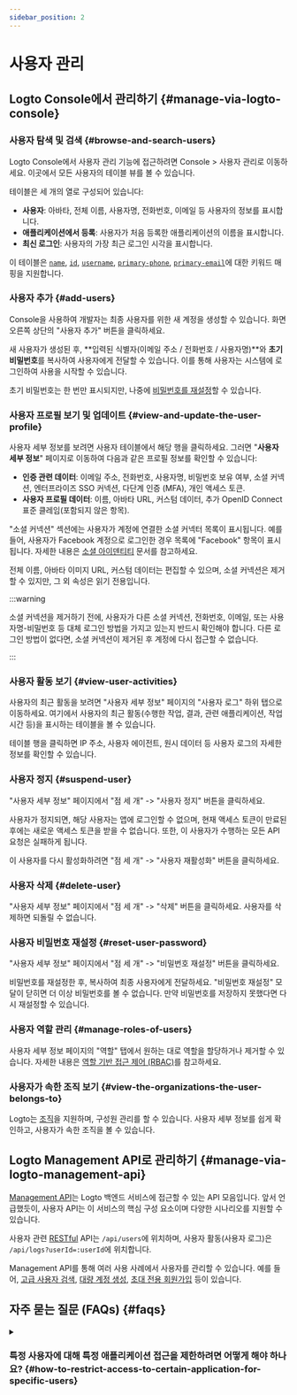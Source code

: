 ```yaml
---
sidebar_position: 2
---
```


# 사용자 관리

## Logto Console에서 관리하기 \{#manage-via-logto-console}

### 사용자 탐색 및 검색 \{#browse-and-search-users}

Logto Console에서 사용자 관리 기능에 접근하려면 <CloudLink to="/users">Console > 사용자 관리</CloudLink>로 이동하세요. 이곳에서 모든 사용자의 테이블 뷰를 볼 수 있습니다.

테이블은 세 개의 열로 구성되어 있습니다:

- **사용자**: 아바타, 전체 이름, 사용자명, 전화번호, 이메일 등 사용자의 정보를 표시합니다.
- **애플리케이션에서 등록**: 사용자가 처음 등록한 애플리케이션의 이름을 표시합니다.
- **최신 로그인**: 사용자의 가장 최근 로그인 시각을 표시합니다.

이 테이블은 [`name`](/user-management/user-data#name), [`id`](/user-management/user-data#id), [`username`](/user-management/user-data#username), [`primary-phone`](/user-management/user-data#primary_phone), [`primary-email`](/user-management/user-data#primary_email)에 대한 키워드 매핑을 지원합니다.

### 사용자 추가 \{#add-users}

Console을 사용하여 개발자는 최종 사용자를 위한 새 계정을 생성할 수 있습니다. 화면 오른쪽 상단의 "사용자 추가" 버튼을 클릭하세요.

새 사용자가 생성된 후, **입력된 식별자(이메일 주소 / 전화번호 / 사용자명)**와 **초기 비밀번호**를 복사하여 사용자에게 전달할 수 있습니다. 이를 통해 사용자는 시스템에 로그인하여 사용을 시작할 수 있습니다.

초기 비밀번호는 한 번만 표시되지만, 나중에 [비밀번호를 재설정](/end-user-flows/sign-up-and-sign-in/reset-password)할 수 있습니다.

### 사용자 프로필 보기 및 업데이트 \{#view-and-update-the-user-profile}

사용자 세부 정보를 보려면 사용자 테이블에서 해당 행을 클릭하세요. 그러면 "**사용자 세부 정보**" 페이지로 이동하여 다음과 같은 프로필 정보를 확인할 수 있습니다:

- **인증 관련 데이터**: 이메일 주소, 전화번호, 사용자명, 비밀번호 보유 여부, 소셜 커넥션, 엔터프라이즈 SSO 커넥션, 다단계 인증 (MFA), 개인 액세스 토큰.
- **사용자 프로필 데이터**: 이름, 아바타 URL, 커스텀 데이터, 추가 OpenID Connect 표준 클레임(포함되지 않은 항목).

"소셜 커넥션" 섹션에는 사용자가 계정에 연결한 소셜 커넥터 목록이 표시됩니다. 예를 들어, 사용자가 Facebook 계정으로 로그인한 경우 목록에 "Facebook" 항목이 표시됩니다. 자세한 내용은 [소셜 아이덴티티](/user-management/user-data/#social-identities) 문서를 참고하세요.

전체 이름, 아바타 이미지 URL, 커스텀 데이터는 편집할 수 있으며, 소셜 커넥션은 제거할 수 있지만, 그 외 속성은 읽기 전용입니다.

:::warning

소셜 커넥션을 제거하기 전에, 사용자가 다른 소셜 커넥션, 전화번호, 이메일, 또는 사용자명-비밀번호 등 대체 로그인 방법을 가지고 있는지 반드시 확인해야 합니다. 다른 로그인 방법이 없다면, 소셜 커넥션이 제거된 후 계정에 다시 접근할 수 없습니다.

:::

### 사용자 활동 보기 \{#view-user-activities}

사용자의 최근 활동을 보려면 "사용자 세부 정보" 페이지의 "사용자 로그" 하위 탭으로 이동하세요. 여기에서 사용자의 최근 활동(수행한 작업, 결과, 관련 애플리케이션, 작업 시간 등)을 표시하는 테이블을 볼 수 있습니다.

테이블 행을 클릭하면 IP 주소, 사용자 에이전트, 원시 데이터 등 사용자 로그의 자세한 정보를 확인할 수 있습니다.

### 사용자 정지 \{#suspend-user}

"사용자 세부 정보" 페이지에서 "점 세 개" -> "사용자 정지" 버튼을 클릭하세요.

사용자가 정지되면, 해당 사용자는 앱에 로그인할 수 없으며, 현재 액세스 토큰이 만료된 후에는 새로운 액세스 토큰을 받을 수 없습니다. 또한, 이 사용자가 수행하는 모든 API 요청은 실패하게 됩니다.

이 사용자를 다시 활성화하려면 "점 세 개" -> "사용자 재활성화" 버튼을 클릭하세요.

### 사용자 삭제 \{#delete-user}

"사용자 세부 정보" 페이지에서 "점 세 개" -> "삭제" 버튼을 클릭하세요. 사용자를 삭제하면 되돌릴 수 없습니다.

### 사용자 비밀번호 재설정 \{#reset-user-password}

"사용자 세부 정보" 페이지에서 "점 세 개" -> "비밀번호 재설정" 버튼을 클릭하세요.

비밀번호를 재설정한 후, 복사하여 최종 사용자에게 전달하세요. "비밀번호 재설정" 모달이 닫히면 더 이상 비밀번호를 볼 수 없습니다. 만약 비밀번호를 저장하지 못했다면 다시 재설정할 수 있습니다.

### 사용자 역할 관리 \{#manage-roles-of-users}

사용자 세부 정보 페이지의 "역할" 탭에서 원하는 대로 역할을 할당하거나 제거할 수 있습니다. 자세한 내용은 [역할 기반 접근 제어 (RBAC)](/authorization/role-based-access-control)를 참고하세요.

### 사용자가 속한 조직 보기 \{#view-the-organizations-the-user-belongs-to}

Logto는 [조직](/organizations/organization-management)을 지원하며, 구성원 관리를 할 수 있습니다. 사용자 세부 정보를 쉽게 확인하고, 사용자가 속한 조직을 볼 수 있습니다.

## Logto Management API로 관리하기 \{#manage-via-logto-management-api}

[Management API](/concepts/core-service/#management-api)는 Logto 백엔드 서비스에 접근할 수 있는 API 모음입니다. 앞서 언급했듯이, 사용자 API는 이 서비스의 핵심 구성 요소이며 다양한 시나리오를 지원할 수 있습니다.

사용자 관련 [RESTful](https://en.wikipedia.org/wiki/Representational_state_transfer) API는 `/api/users`에 위치하며, 사용자 활동(사용자 로그)은 `/api/logs?userId=:userId`에 위치합니다.

Management API를 통해 여러 사용 사례에서 사용자를 관리할 수 있습니다. 예를 들어, [고급 사용자 검색](/user-management/advanced-user-search), [대량 계정 생성](https://openapi.logto.io/operation/operation-createuser), [초대 전용 회원가입](/end-user-flows/sign-up-and-sign-in/disable-user-registration) 등이 있습니다.

## 자주 묻는 질문 (FAQs) \{#faqs}

<details>

<summary>

### 특정 사용자에 대해 특정 애플리케이션 접근을 제한하려면 어떻게 해야 하나요? \{#how-to-restrict-access-to-certain-application-for-specific-users}

</summary>

Logto의 [Omni-sign-in](https://logto.io/products/omni-sign-in) 특성상, 인증 전에 사용자의 특정 애플리케이션 접근을 제한하도록 설계되어 있지 않습니다.
하지만, 애플리케이션별 사용자 역할과 권한을 설계하여 API 리소스를 보호하고, 사용자가 성공적으로 로그인한 후 API 접근 시 권한을 검증할 수 있습니다.
자세한 내용은 인가 (Authorization): [역할 기반 접근 제어 (RBAC)](/authorization/role-based-access-control)를 참고하세요.

</details>

